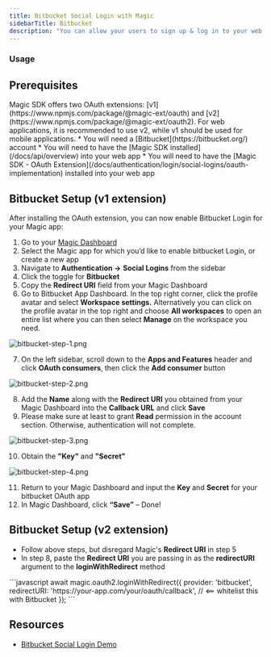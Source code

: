 ```yaml
---
title: Bitbucket Social Login with Magic
sidebarTitle: Bitbucket
description: "You can allow your users to sign up & log in to your web app with their Bitbucket account."
---
```


### Usage

## Prerequisites

<Note>
Magic SDK offers two OAuth extensions: [v1](https://www.npmjs.com/package/@magic-ext/oauth) and [v2](https://www.npmjs.com/package/@magic-ext/oauth2). For web applications, it is recommended to use v2, while v1 should be used for mobile applications.
</Note>
* You will need a [Bitbucket](https://bitbucket.org/) account
* You will need to have the [Magic SDK installed](/docs/api/overview) into your web app
* You will need to have the [Magic SDK - OAuth Extension](/docs/authentication/login/social-logins/oauth-implementation) installed into your web app

## Bitbucket Setup (v1 extension)

After installing the OAuth extension, you can now enable Bitbucket Login for your Magic app:

1.  Go to your [Magic Dashboard](https://dashboard.magic.link/login)
2.  Select the Magic app for which you’d like to enable bitbucket Login, or create a new app
3.  Navigate to **Authentication ->** **Social Logins** from the sidebar
4.  Click the toggle for **Bitbucket**
5.  Copy the **Redirect URI** field from your Magic Dashboard
6.  Go to Bitbucket App Dashboard. In the top right corner, click the profile avatar and select **Workspace settings.** Alternatively you can click on the profile avatar in the top right and choose **All workspaces** to open an entire list where you can then select **Manage** on the workspace you need. ⁠

<Frame>
  <img src="/images/bitbucket-step-1.webp" alt="bitbucket-step-1.png"/>
</Frame>


7.  On the left sidebar, scroll down to the **Apps and Features** header and click **OAuth consumers**, then click the **Add consumer** button
<Frame>
  <img src="/images/bitbucket-step-2.webp" alt="bitbucket-step-2.png"/>
</Frame>


8.  Add the **Name** along with the **Redirect URI** you obtained from your Magic Dashboard into the **Callback URL** and click **Save**
9.  Please make sure at least to grant **Read** permission in the account section. Otherwise, authentication will not complete.
<Frame>
  <img src="/images/bitbucket-step-3.webp" alt="bitbucket-step-3.png"/>
</Frame>


10. Obtain the **"Key"** and **"Secret"**
<Frame>
  <img src="/images/bitbucket-step-4.webp" alt="bitbucket-step-4.png"/>
</Frame>


11. Return to your Magic Dashboard and input the **Key** and **Secret** for your bitbucket OAuth app
12. In Magic Dashboard, click **“Save”** – Done!

## Bitbucket Setup (v2 extension)

* Follow above steps, but disregard Magic's **Redirect URI** in step 5
* In step 8, paste the **Redirect URI** you are passing in as the **redirectURI** argument to the **loginWithRedirect** method


<Tabs>
<Tab title="Javascript">
```javascript
await magic.oauth2.loginWithRedirect({
  provider: 'bitbucket',
  redirectURI: 'https://your-app.com/your/oauth/callback', // <== whitelist this with Bitbucket
});
```
</Tab>
</Tabs>


## Resources

* [Bitbucket Social Login Demo](https://magic-oauth-v2-dun.vercel.app/)
